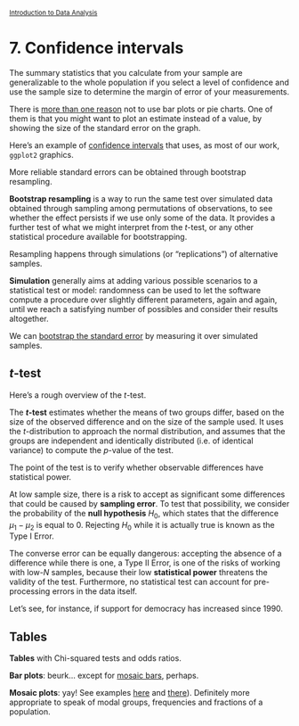 <style>@import url(style.css);</style>
<small>[Introduction to Data Analysis](index.html)</small>

# 7. Confidence intervals

The summary statistics that you calculate from your sample are generalizable to the whole population if you select a level of confidence and use the sample size to determine the margin of error of your measurements.

There is [more than one reason](https://solomonmessing.wordpress.com/2012/03/04/visualization-series-insight-from-cleveland-and-tufte-on-plotting-numeric-data-by-groups/) not to use bar plots or pie charts. One of them is that you might want to plot an estimate instead of a value, by showing the size of the standard error on the graph.

Here's an example of [confidence intervals](http://wiki.stdout.org/rcookbook/Graphs/Plotting%20means%20and%20error%20bars%20(ggplot2)/) that uses, as most of our work, `ggplot2` graphics.

More reliable standard errors can be obtained through bootstrap resampling.

__Bootstrap resampling__ is a way to run the same test over simulated data obtained through sampling among permutations of observations, to see whether the effect persists if we use only some of the data. It provides a further test of what we might interpret from the *t*-test, or any other statistical procedure available for bootstrapping.

Resampling happens through simulations (or "replications") of alternative samples.

__Simulation__ generally aims at adding various possible scenarios to a statistical test or model: randomness can be used to let the software compute a procedure over slightly different parameters, again and again, until we reach a satisfying number of possibles and consider their results altogether. 

We can [bootstrap the standard error](https://solomonmessing.wordpress.com/2011/11/26/putting-it-all-together-concise-code-to-make-dotplots-with-weighted-bootstrapped-standard-errors/) by measuring it over simulated samples.

## *t*-test

Here's a rough overview of the *t*-test.

The __*t*-test__ estimates whether the means of two groups differ, based on the size of the observed difference and on the size of the sample used. It uses the *t*-distribution to approach the normal distribution, and assumes that the groups are independent and identically distributed (i.e. of identical variance) to compute the *p*-value of the test.

The point of the test is to verify whether observable differences have statistical power.

At low sample size, there is a risk to accept as significant some differences that could be caused by __sampling error__. To test that possibility, we consider the probability of the __null hypothesis__ $H_0$, which states that the difference $\mu_1 - \mu_2$ is equal to 0. Rejecting $H_0$ while it is actually true is known as the Type I Error.

The converse error can be equally dangerous: accepting the absence of a difference while there is one, a Type II Error, is one of the risks of working with low-$N$ samples, because their low __statistical power__ threatens the validity of the test. Furthermore, no statistical test can account for pre-processing errors in the data itself.

Let's see, for instance, if support for democracy has increased since 1990.

<!-- Deploy the data from the QOG.
  http://wiki.stdout.org/rcookbook/Statistical%20analysis/t-test/ -->

## Tables

__Tables__ with Chi-squared tests and odds ratios.

__Bar plots__: beurk… except for [mosaic bars](https://learnr.wordpress.com/2009/04/02/ggplot2-marimekko-replacement-overlapping-bars/), perhaps.

__Mosaic plots__: yay! See examples [here](https://learnr.wordpress.com/2009/03/29/ggplot2_marimekko_mosaic_chart/) and [there](http://is-r.tumblr.com/post/33290921643/simple-marimekko-mosaic-plots)). Definitely more appropriate to speak of modal groups, frequencies and fractions of a population.